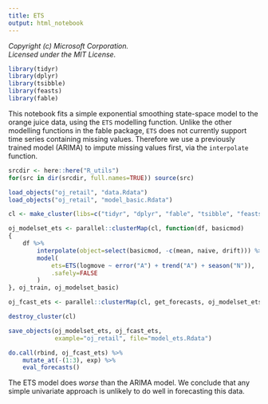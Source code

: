 ```yaml
---
title: ETS
output: html_notebook
---
```


_Copyright (c) Microsoft Corporation._<br/>
_Licensed under the MIT License._

```r
library(tidyr)
library(dplyr)
library(tsibble)
library(feasts)
library(fable)
```

This notebook fits a simple exponential smoothing state-space model to the orange juice data, using the `ETS` modelling function. Unlike the other modelling functions in the fable package, `ETS` does not currently support time series containing missing values. Therefore we use a previously trained model (ARIMA) to impute missing values first, via the `interpolate` function.

```r
srcdir <- here::here("R_utils")
for(src in dir(srcdir, full.names=TRUE)) source(src)

load_objects("oj_retail", "data.Rdata")
load_objects("oj_retail", "model_basic.Rdata")

cl <- make_cluster(libs=c("tidyr", "dplyr", "fable", "tsibble", "feasts"))

oj_modelset_ets <- parallel::clusterMap(cl, function(df, basicmod)
{
    df %>%
        interpolate(object=select(basicmod, -c(mean, naive, drift))) %>%
        model(
            ets=ETS(logmove ~ error("A") + trend("A") + season("N")),
            .safely=FALSE
        )
}, oj_train, oj_modelset_basic)

oj_fcast_ets <- parallel::clusterMap(cl, get_forecasts, oj_modelset_ets, oj_test)

destroy_cluster(cl)

save_objects(oj_modelset_ets, oj_fcast_ets,
             example="oj_retail", file="model_ets.Rdata")

do.call(rbind, oj_fcast_ets) %>%
    mutate_at(-(1:3), exp) %>%
    eval_forecasts()
```

The ETS model does _worse_ than the ARIMA model. We conclude that any simple univariate approach is unlikely to do well in forecasting this data.

